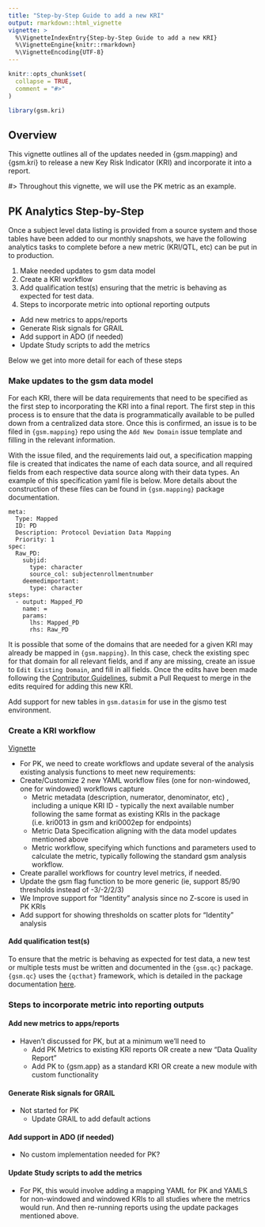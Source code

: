 ```yaml
---
title: "Step-by-Step Guide to add a new KRI"
output: rmarkdown::html_vignette
vignette: >
  %\VignetteIndexEntry{Step-by-Step Guide to add a new KRI}
  %\VignetteEngine{knitr::rmarkdown}
  %\VignetteEncoding{UTF-8}
---
```


```r
knitr::opts_chunk$set(
  collapse = TRUE,
  comment = "#>"
)
```

```r
library(gsm.kri)
```

## Overview

This vignette outlines all of the updates needed in {gsm.mapping} and {gsm.kri} to release a new Key Risk Indicator (KRI) and incorporate it into a report. 

#> Throughout this vignette, we will use the PK metric as an example. 

## PK Analytics Step-by-Step

Once a subject level data listing is provided from a source system and those tables have been added to our monthly snapshots, we have the following analytics tasks to complete before a new metric (KRI/QTL, etc) can be put in to production. 

1. Make needed updates to gsm data model
2. Create a KRI workflow
3.  Add qualification test(s) ensuring that the metric is behaving as expected for test data.  
4.  Steps to incorporate metric into optional reporting outputs
  - Add new metrics to apps/reports
  - Generate Risk signals for GRAIL
  - Add support in ADO (if needed)
  - Update Study scripts to add the metrics

Below we get into more detail for each of these steps

### Make updates to the gsm data model

For each KRI, there will be data requirements that need to be specified as the first step to incorporating the KRI into a final report. The first step in this process is to ensure that the data is programmatically available to be pulled down from a centralized data store. Once this is confirmed, an issue is to be filed in `{gsm.mapping}` repo using the `Add New Domain` issue template and filling in the relevant information.

With the issue filed, and the requirements laid out, a specification mapping file is created that indicates the name of each data source, and all required fields from each respective data source along with their data types. An example of this specification yaml file is below. More details about the construction of these files can be found in `{gsm.mapping}` package documentation.

```
meta:
  Type: Mapped
  ID: PD
  Description: Protocol Deviation Data Mapping 
  Priority: 1
spec: 
  Raw_PD:
    subjid:
      type: character
      source_col: subjectenrollmentnumber
    deemedimportant:
      type: character
steps:
  - output: Mapped_PD
    name: =
    params:
      lhs: Mapped_PD
      rhs: Raw_PD
```

It is possible that some of the domains that are needed for a given KRI may already be mapped in `{gsm.mapping}`. In this case, check the existing spec for that domain for all relevant fields, and if any are missing, create an issue to `Edit Existing Domain`, and fill in all fields. Once the edits have been made following the [Contributor Guidelines](), submit a Pull Request to merge in the edits required for adding this new KRI.

Add support for new tables in `gsm.datasim` for use in the gismo test environment.
  
### Create a KRI workflow

[Vignette](link to Analysis step-by-step vignette here)

- For PK, we need to create workflows and update several of the analysis existing analysis functions to meet new requirements:
 - Create/Customize 2 new YAML workflow files (one for non-windowed, one for windowed) workflows capture 
   - Metric metadata (description, numerator, denominator, etc) , including a unique KRI ID - typically the next available number following the same format as existing KRIs in the package (i.e. kri0013 in gsm and kri0002ep for endpoints)
   - Metric Data Specification aligning with the data model updates mentioned above
   - Metric workflow, specifying which functions and parameters used to calculate the metric, typically following the standard gsm analysis workflow. 
 - Create parallel workflows for country level metrics, if needed. 
 - Update the gsm flag function to be more generic (ie, support 85/90 thresholds instead of -3/-2/2/3) 
 - We Improve support for “Identity” analysis since no Z-score is used in PK KRIs 
 - Add support for showing thresholds on scatter plots for “Identity” analysis 

#### Add qualification test(s) 

To ensure that the metric is behaving as expected for test data, a new test or multiple tests must be written and documented in the
`{gsm.qc}` package. `{gsm.qc}` uses the `{qcthat}` framework, which is detailed in the package documentation [here](https://gilead-biostats.github.io/qcthat/).


### Steps to incorporate metric into reporting outputs

#### Add new metrics to apps/reports
- Haven’t discussed for PK, but at a minimum we’ll need to 
  - Add PK Metrics to existing KRI reports OR create a new “Data Quality Report” 
  - Add PK to {gsm.app} as a standard KRI OR create a new module with custom functionality
  
#### Generate Risk signals for GRAIL
- Not started for PK
  - Update GRAIL to add default actions
  
#### Add support in ADO (if needed) 
- No custom implementation needed for PK?

#### Update Study scripts to add the metrics
- For PK, this would involve adding a mapping YAML for PK and YAMLS for non-windowed and windowed KRIs to all studies where the metrics would run. And then re-running reports using the update packages mentioned above. 

